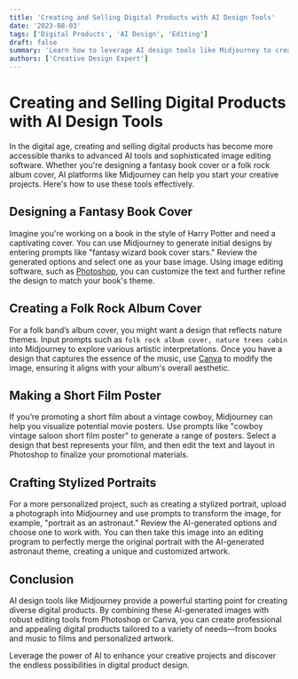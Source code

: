 ```yaml
---
title: 'Creating and Selling Digital Products with AI Design Tools'
date: '2023-08-03'
tags: ['Digital Products', 'AI Design', 'Editing']
draft: false
summary: 'Learn how to leverage AI design tools like Midjourney to create stunning digital products for various media, including books, music, and films. This guide offers a step-by-step approach to designing and enhancing digital artwork.'
authors: ['Creative Design Expert']
---
```


# Creating and Selling Digital Products with AI Design Tools

In the digital age, creating and selling digital products has become more accessible thanks to advanced AI tools and sophisticated image editing software. Whether you're designing a fantasy book cover or a folk rock album cover, AI platforms like Midjourney can help you start your creative projects. Here's how to use these tools effectively.

## Designing a Fantasy Book Cover

Imagine you're working on a book in the style of Harry Potter and need a captivating cover. You can use Midjourney to generate initial designs by entering prompts like "fantasy wizard book cover stars." Review the generated options and select one as your base image. Using image editing software, such as [Photoshop](https://www.adobe.com/products/photoshop.html), you can customize the text and further refine the design to match your book's theme.

## Creating a Folk Rock Album Cover

For a folk band’s album cover, you might want a design that reflects nature themes. Input prompts such as `folk rock album cover, nature trees cabin` into Midjourney to explore various artistic interpretations. Once you have a design that captures the essence of the music, use [Canva](https://www.canva.com) to modify the image, ensuring it aligns with your album's overall aesthetic.

## Making a Short Film Poster

If you’re promoting a short film about a vintage cowboy, Midjourney can help you visualize potential movie posters. Use prompts like "cowboy vintage saloon short film poster" to generate a range of posters. Select a design that best represents your film, and then edit the text and layout in Photoshop to finalize your promotional materials.

## Crafting Stylized Portraits

For a more personalized project, such as creating a stylized portrait, upload a photograph into Midjourney and use prompts to transform the image, for example, "portrait as an astronaut." Review the AI-generated options and choose one to work with. You can then take this image into an editing program to perfectly merge the original portrait with the AI-generated astronaut theme, creating a unique and customized artwork.

## Conclusion

AI design tools like Midjourney provide a powerful starting point for creating diverse digital products. By combining these AI-generated images with robust editing tools from Photoshop or Canva, you can create professional and appealing digital products tailored to a variety of needs—from books and music to films and personalized artwork.

Leverage the power of AI to enhance your creative projects and discover the endless possibilities in digital product design.

